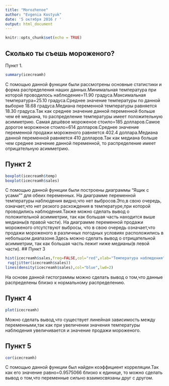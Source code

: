 ---
title: "Morozhenoe"
author: "Evgenia Kostyuk"
date: '5 октября 2016 г '
output: html_document
---

```{r setup, include=FALSE}
knitr::opts_chunk$set(echo = TRUE)
```

## Сколько ты съешь мороженого? 
Пункт 1.


```{r icecreamh}
summary(icecreamh)
```

С помощью данной функции были рассмотрены основные статистики и форма распределения наших данных.Минимальная температура при которой проводилось наблюдение=11.90 градуса.Максимальная температура=25.10 градуса.Среднее значение температуры по данной выборке 18.68 градуса.Медиана переменной температуры равняется 18.30 градуса.Так как среднее значение данной переменной больше чем её медиана, то распределение температуры имеет положительную асимметрию.
Самая дешёвое мороженое стоило=185 долларов.Самое дорогое мороженое стоило=614 долларов.Среднее значение переменной продажи мороженого равняется 402.4 доллара.Медиана данной переменной равняется 410 долларов.Так как медиана больше чем среднее значение данной переменной, то распределение имеет отрицательную асимметрию. 

## Пункт 2

```{r}
boxplot(icecreamh$temp)
boxplot(icecreamh$sales)
```

С помощью данной функции были построены диаграммы "Ящик с усами"" для обеих переменных.
На диаграмме переменной температуры наблюдения видно,что нет выбросов.Это,в свою очередь, означает,что нет резкого расхождения в температуре,при которой проводились наблюдения.Также можно сделать вывод о положительной асимметрии, так как большая часть находится выше медианы(в правой части).
На диаграмме переменной продажи мороженого отсутствуют выбросы, что в свою очередь означает,что продажи мороженого в различных погодных условиях расположились в небольшом диапазоне.Здесь можно сделать вывод о отрицательной асимметрии, так как большая часть лежит ниже медианы(в левой части).
## Пункт 3

```{r}
hist(icecreamh$sales,freq=FALSE,col="red",xlab="Температура наблюдения",ylab="Продажа",main="Гистограмма с наложенной ядерной оценкой плотности ")
 rug(jitter(icecreamh$sales))
lines(density(icecreamh$sales),col="blue",lwd=2)
```

На основе данной гистограммы можно сделать вывод о том,что данные распределены близко к нормальному распределению.

## Пункт 4

```{r setup,include=FALSE}
plot(icecreamh)
```

Можно сделать вывод,что существует линейная зависимость между переменными,так как при увеличении значения температуры наблюдения увеличивается и значение продажи мороженого.

## Пункт 5

```{r}
cor(icecreamh)
```

С помощью данной функции был найден коэффициент корреляции.Так как его значение равно=0.9575066 близко к единице, то можно сделать вывод о том,что переменные сильно взаимосвязаны друг с другом.
